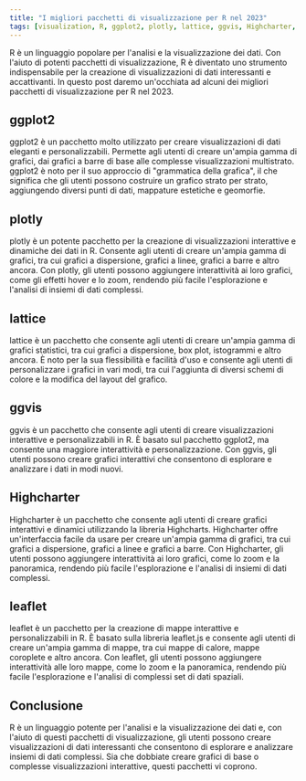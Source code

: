 ```yaml
---
title: "I migliori pacchetti di visualizzazione per R nel 2023"
tags: [visualization, R, ggplot2, plotly, lattice, ggvis, Highcharter, leaflet]
---
```



R è un linguaggio popolare per l'analisi e la visualizzazione dei dati. Con l'aiuto di potenti pacchetti di visualizzazione, R è diventato uno strumento indispensabile per la creazione di visualizzazioni di dati interessanti e accattivanti. In questo post daremo un'occhiata ad alcuni dei migliori pacchetti di visualizzazione per R nel 2023.


<CiteDrive /> 

## ggplot2
ggplot2 è un pacchetto molto utilizzato per creare visualizzazioni di dati eleganti e personalizzabili. Permette agli utenti di creare un'ampia gamma di grafici, dai grafici a barre di base alle complesse visualizzazioni multistrato. ggplot2 è noto per il suo approccio di "grammatica della grafica", il che significa che gli utenti possono costruire un grafico strato per strato, aggiungendo diversi punti di dati, mappature estetiche e geomorfie.

## plotly
plotly è un potente pacchetto per la creazione di visualizzazioni interattive e dinamiche dei dati in R. Consente agli utenti di creare un'ampia gamma di grafici, tra cui grafici a dispersione, grafici a linee, grafici a barre e altro ancora. Con plotly, gli utenti possono aggiungere interattività ai loro grafici, come gli effetti hover e lo zoom, rendendo più facile l'esplorazione e l'analisi di insiemi di dati complessi.

## lattice
lattice è un pacchetto che consente agli utenti di creare un'ampia gamma di grafici statistici, tra cui grafici a dispersione, box plot, istogrammi e altro ancora. È noto per la sua flessibilità e facilità d'uso e consente agli utenti di personalizzare i grafici in vari modi, tra cui l'aggiunta di diversi schemi di colore e la modifica del layout del grafico.

## ggvis
ggvis è un pacchetto che consente agli utenti di creare visualizzazioni interattive e personalizzabili in R. È basato sul pacchetto ggplot2, ma consente una maggiore interattività e personalizzazione. Con ggvis, gli utenti possono creare grafici interattivi che consentono di esplorare e analizzare i dati in modi nuovi.

## Highcharter
Highcharter è un pacchetto che consente agli utenti di creare grafici interattivi e dinamici utilizzando la libreria Highcharts. Highcharter offre un'interfaccia facile da usare per creare un'ampia gamma di grafici, tra cui grafici a dispersione, grafici a linee e grafici a barre. Con Highcharter, gli utenti possono aggiungere interattività ai loro grafici, come lo zoom e la panoramica, rendendo più facile l'esplorazione e l'analisi di insiemi di dati complessi.

## leaflet
leaflet è un pacchetto per la creazione di mappe interattive e personalizzabili in R. È basato sulla libreria leaflet.js e consente agli utenti di creare un'ampia gamma di mappe, tra cui mappe di calore, mappe coroplete e altro ancora. Con leaflet, gli utenti possono aggiungere interattività alle loro mappe, come lo zoom e la panoramica, rendendo più facile l'esplorazione e l'analisi di complessi set di dati spaziali.

## Conclusione
R è un linguaggio potente per l'analisi e la visualizzazione dei dati e, con l'aiuto di questi pacchetti di visualizzazione, gli utenti possono creare visualizzazioni di dati interessanti che consentono di esplorare e analizzare insiemi di dati complessi. Sia che dobbiate creare grafici di base o complesse visualizzazioni interattive, questi pacchetti vi coprono.
